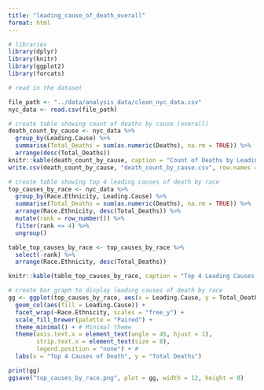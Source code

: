 ```yaml
---
title: "leading_cause_of_death_overall"
format: html
---
```


```r
# libraries
library(dplyr)
library(knitr)
library(ggplot2)
library(forcats)

# read in the dataset

file_path <- "../data/analysis_data/clean_nyc_data.csv"
nyc_data <- read.csv(file_path)

```

```r
# create table showing count of deaths by cause (overall)
death_count_by_cause <- nyc_data %>%
  group_by(Leading.Cause) %>%
  summarise(Total_Deaths = sum(as.numeric(Deaths), na.rm = TRUE)) %>%
  arrange(desc(Total_Deaths))
knitr::kable(death_count_by_cause, caption = "Count of Deaths by Leading Cause")
write.csv(death_count_by_cause, "death_count_by_cause.csv", row.names = FALSE)
```

```r
# create table showing top 4 leading causes of death by race
top_causes_by_race <- nyc_data %>%
  group_by(Race.Ethnicity, Leading.Cause) %>%
  summarise(Total_Deaths = sum(as.numeric(Deaths), na.rm = TRUE)) %>%
  arrange(Race.Ethnicity, desc(Total_Deaths)) %>%
  mutate(rank = row_number()) %>%
  filter(rank <= 4) %>%
  ungroup()

table_top_causes_by_race <- top_causes_by_race %>%
  select(-rank) %>%
  arrange(Race.Ethnicity, desc(Total_Deaths))

knitr::kable(table_top_causes_by_race, caption = "Top 4 Leading Causes of Death by Race")

# create bar graph to display leading causes of death by race
gg <- ggplot(top_causes_by_race, aes(x = Leading.Cause, y = Total_Deaths)) +
  geom_col(aes(fill = Leading.Cause)) + 
  facet_wrap(~Race.Ethnicity, scales = "free_y") + 
  scale_fill_brewer(palette = "Paired") + 
  theme_minimal() + # Minimal theme
  theme(axis.text.x = element_text(angle = 45, hjust = 1), 
        strip.text.x = element_text(size = 8), 
        legend.position = "none") + #
  labs(x = "Top 4 Causes of Death", y = "Total Deaths") 

print(gg)
ggsave("top_causes_by_race.png", plot = gg, width = 12, height = 8)

```
